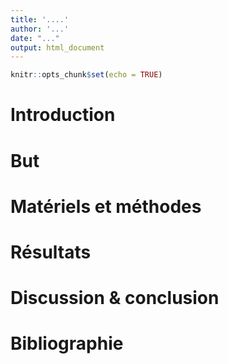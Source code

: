 ```yaml
---
title: '....'
author: '...'
date: "..."
output: html_document
---
```


```r
knitr::opts_chunk$set(echo = TRUE)
```

# Introduction

<!--- G.E. consignes
Cette section doit comprendre maximum 3 paragraphes. Vous devez présenter les 3 espèces de manchots (lieux de vie, alimentation,...).

L'utilisation de source externe donne une véritable plus-value à votre introduction. N'oubliez pas de référencer ces sources dans la bibliographie.

Attention, vous devez utiliser des structures écrites.
--->

# But

<!--- G.E. consignes
Cette section doit comprendre 1 paragraphe qui présente la question de recherche. 

Attention, vous devez utiliser des structures écrites.
--->

# Matériels et méthodes

<!--- G.E. consignes
Cette section doit comprendre 3 paragraphes. Le premier paragraphe doit présenter les données (d'où ces données proviennent,...). Il peut par exemple être intéressant de proposer une carte des lieux d'études. Le second paragraphe doit présenter le(s) test(s) statistique(s) que vous employez. Le dernier paragraphe doit présenter les outils et la version des outils. 

Attention, vous devez utiliser des structures écrites.
--->

# Résultats

<!--- G.E. consignes
Cette section doit comprendre au minimum 2 et maximum  4 graphiques. Chaque graphique doit avoir des labels en français et une légende complète. 

Cette section doit comprendre au minimum 1 et maximum 2 tableaux. Chaque tableau doit avoir un titre.

Les graphiques et les tableaux doivent être décrits dans le texte. 

Attention, vous devez utiliser des structures écrites.
---->

# Discussion & conclusion

<!---- G.E. consignes
Cette section doit comprendre maximum 3 paragraphes. L'utilisation de source externe donne une véritable plus-value à votre discussion. N'oubliez pas de référencer ces sources dans la bibliographie.
---->

# Bibliographie
